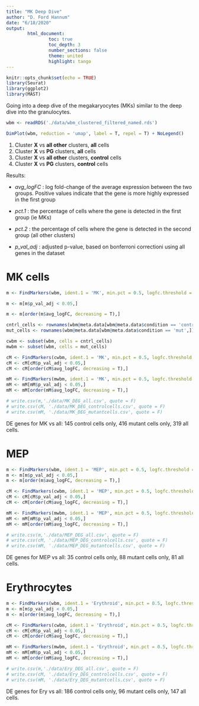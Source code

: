 ```yaml
---
title: "MK Deep Dive"
author: "D. Ford Hannum"
date: "6/18/2020"
output: 
        html_document:
                toc: true
                toc_depth: 3
                number_sections: false
                theme: united
                highlight: tango
---
```


```r
knitr::opts_chunk$set(echo = TRUE)
library(Seurat)
library(ggplot2)
library(MAST)
```

Going into a deep dive of the megakaryocytes (MKs) similar to the deep dive into the granulocytes.

```r
wbm <- readRDS('./data/wbm_clustered_filtered_named.rds')

DimPlot(wbm, reduction = 'umap', label = T, repel = T) + NoLegend()
```



1. Cluster **X** vs **all other** clusters, **all** cells
2. Cluster **X** vs **PG** clusters, **all** cells
3. Cluster **X** vs **all other** clusters, **control** cells
4. Cluster **X** vs **PG** clusters, **control** cells

Results:

* *avg_logFC* : log fold-change of the average expression between the two groups. Positive values indicate that the gene is more highly expressed in the first group

* *pct.1* : the percentage of cells where the gene is detected in the first group (ie MKs)

* *pct.2* : the percentage of cells where the gene is detected in the second group (all other clusters)

* *p_val_adj* : adjusted p-value, based on bonferroni correctioni using all genes in the dataset

# MK cells

```r

m <- FindMarkers(wbm, ident.1 = 'MK', min.pct = 0.5, logfc.threshold = log(2))

m <- m[m$p_val_adj < 0.05,]

m <- m[order(m$avg_logFC, decreasing = T),]

cntrl_cells <- rownames(wbm@meta.data[wbm@meta.data$condition == 'control',])
mut_cells <- rownames(wbm@meta.data[wbm@meta.data$condition == 'mut',])

cwbm <- subset(wbm, cells = cntrl_cells)
mwbm <- subset(wbm, cells = mut_cells)

cM <- FindMarkers(cwbm, ident.1 = 'MK', min.pct = 0.5, logfc.threshold = log(2))
cM <- cM[cM$p_val_adj < 0.05,]
cM <- cM[order(cM$avg_logFC, decreasing = T),]

mM <- FindMarkers(mwbm, ident.1 = 'MK', min.pct = 0.5, logfc.threshold = log(2))
mM <- mM[mM$p_val_adj < 0.05,]
mM <- mM[order(mM$avg_logFC, decreasing = T),]

# write.csv(m,'./data/MK_DEG_all.csv', quote = F)
# write.csv(cM, './data/MK_DEG_controlcells.csv', quote = F)
# write.csv(mM, './data/MK_DEG_mutantcells.csv', quote = F)

```

DE genes for MK vs all: 145 control cells only, 416 mutant cells only, 319 all cells.

# MEP

```r
m <- FindMarkers(wbm, ident.1 = 'MEP', min.pct = 0.5, logfc.threshold = log(2))
m <- m[m$p_val_adj < 0.05,]
m <- m[order(m$avg_logFC, decreasing = T),]

cM <- FindMarkers(cwbm, ident.1 = 'MEP', min.pct = 0.5, logfc.threshold = log(2))
cM <- cM[cM$p_val_adj < 0.05,]
cM <- cM[order(cM$avg_logFC, decreasing = T),]

mM <- FindMarkers(mwbm, ident.1 = 'MEP', min.pct = 0.5, logfc.threshold = log(2))
mM <- mM[mM$p_val_adj < 0.05,]
mM <- mM[order(mM$avg_logFC, decreasing = T),]

# write.csv(m,'./data/MEP_DEG_all.csv', quote = F)
# write.csv(cM, './data/MEP_DEG_controlcells.csv', quote = F)
# write.csv(mM, './data/MEP_DEG_mutantcells.csv', quote = F)
```

DE genes for MEP vs all: 35 control cells only, 88 mutant cells only, 81 all cells.

# Erythrocytes

```r
m <- FindMarkers(wbm, ident.1 = 'Erythroid', min.pct = 0.5, logfc.threshold = log(2))
m <- m[m$p_val_adj < 0.05,]
m <- m[order(m$avg_logFC, decreasing = T),]

cM <- FindMarkers(cwbm, ident.1 = 'Erythroid', min.pct = 0.5, logfc.threshold = log(2))
cM <- cM[cM$p_val_adj < 0.05,]
cM <- cM[order(cM$avg_logFC, decreasing = T),]

mM <- FindMarkers(mwbm, ident.1 = 'Erythroid', min.pct = 0.5, logfc.threshold = log(2))
mM <- mM[mM$p_val_adj < 0.05,]
mM <- mM[order(mM$avg_logFC, decreasing = T),]

# write.csv(m,'./data/Ery_DEG_all.csv', quote = F)
# write.csv(cM, './data/Ery_DEG_controlcells.csv', quote = F)
# write.csv(mM, './data/Ery_DEG_mutantcells.csv', quote = F)
```

DE genes for Ery vs all: 186 control cells only, 96 mutant cells only, 147 all cells.
